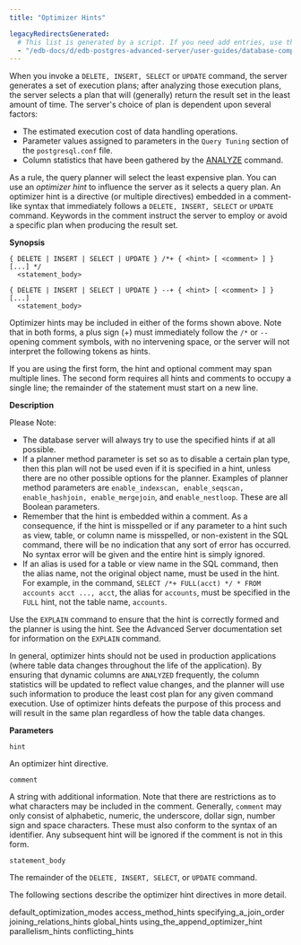 ```yaml
---
title: "Optimizer Hints"

legacyRedirectsGenerated:
  # This list is generated by a script. If you need add entries, use the `legacyRedirects` key.
  - "/edb-docs/d/edb-postgres-advanced-server/user-guides/database-compatibility-for-oracle-developers-guide/12/Database_Compatibility_for_Oracle_Developers_Guide.1.038.html"
---
```


<div id="optimizer_hints" class="registered_link"></div>

When you invoke a `DELETE, INSERT, SELECT` or `UPDATE` command, the server generates a set of execution plans; after analyzing those execution plans, the server selects a plan that will (generally) return the result set in the least amount of time. The server's choice of plan is dependent upon several factors:

-   The estimated execution cost of data handling operations.
-   Parameter values assigned to parameters in the `Query Tuning` section of the `postgresql.conf` file.
-   Column statistics that have been gathered by the [ANALYZE](http://www.enterprisedb.com/docs/en/9.3/pg/sql-analyze.html) command.

As a rule, the query planner will select the least expensive plan. You can use an *optimizer* *hint* to influence the server as it selects a query plan. An optimizer hint is a directive (or multiple directives) embedded in a comment-like syntax that immediately follows a `DELETE, INSERT, SELECT` or `UPDATE` command. Keywords in the comment instruct the server to employ or avoid a specific plan when producing the result set.

**Synopsis**

```text
{ DELETE | INSERT | SELECT | UPDATE } /*+ { <hint> [ <comment> ] } [...] */
  <statement_body>

{ DELETE | INSERT | SELECT | UPDATE } --+ { <hint> [ <comment> ] } [...]
  <statement_body>
```

Optimizer hints may be included in either of the forms shown above. Note that in both forms, a plus sign (+) must immediately follow the `/*` or `--` opening comment symbols, with no intervening space, or the server will not interpret the following tokens as hints.

If you are using the first form, the hint and optional comment may span multiple lines. The second form requires all hints and comments to occupy a single line; the remainder of the statement must start on a new line.

**Description**

Please Note:

-   The database server will always try to use the specified hints if at all possible.
-   If a planner method parameter is set so as to disable a certain plan type, then this plan will not be used even if it is specified in a hint, unless there are no other possible options for the planner. Examples of planner method parameters are `enable_indexscan, enable_seqscan, enable_hashjoin, enable_mergejoin`, and `enable_nestloop`. These are all Boolean parameters.
-   Remember that the hint is embedded within a comment. As a consequence, if the hint is misspelled or if any parameter to a hint such as view, table, or column name is misspelled, or non-existent in the SQL command, there will be no indication that any sort of error has occurred. No syntax error will be given and the entire hint is simply ignored.
-   If an alias is used for a table or view name in the SQL command, then the alias name, not the original object name, must be used in the hint. For example, in the command, `SELECT /*+ FULL(acct) */ * FROM accounts acct ..., acct`, the alias for `accounts`, must be specified in the `FULL` hint, not the table name, `accounts`.

Use the `EXPLAIN` command to ensure that the hint is correctly formed and the planner is using the hint. See the Advanced Server documentation set for information on the `EXPLAIN` command.

In general, optimizer hints should not be used in production applications (where table data changes throughout the life of the application). By ensuring that dynamic columns are `ANALYZED` frequently, the column statistics will be updated to reflect value changes, and the planner will use such information to produce the least cost plan for any given command execution. Use of optimizer hints defeats the purpose of this process and will result in the same plan regardless of how the table data changes.

**Parameters**

`hint`

An optimizer hint directive.

`comment`

A string with additional information. Note that there are restrictions as to what characters may be included in the comment. Generally, `comment` may only consist of alphabetic, numeric, the underscore, dollar sign, number sign and space characters. These must also conform to the syntax of an identifier. Any subsequent hint will be ignored if the comment is not in this form.

`statement_body`

The remainder of the `DELETE, INSERT, SELECT`, or `UPDATE` command.

The following sections describe the optimizer hint directives in more detail.

<div class="toctree" maxdepth="3">

default_optimization_modes access_method_hints specifying_a_join_order joining_relations_hints global_hints using_the_append_optimizer_hint parallelism_hints conflicting_hints

</div>
